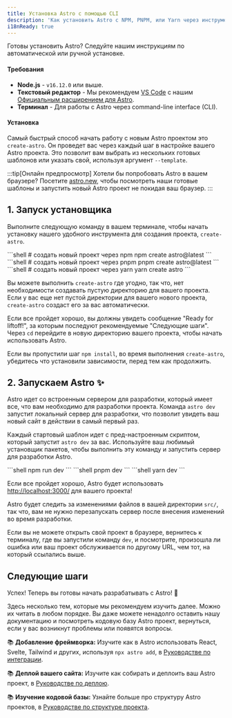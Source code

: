 ```yaml
---
title: Установка Astro с помощью CLI
description: 'Как установить Astro с NPM, PNPM, или Yarn через инструмент create-astro CLI.'
i18nReady: true
---
```



Готовы установить Astro? Следуйте нашим инструкциям по автоматической или ручной установке.

#### Требования

- **Node.js** - `v16.12.0` или выше.
- **Текстовый редактор** - Мы рекомендуем [VS Code](https://code.visualstudio.com/) с нашим [Официальным расширением для Astro](https://marketplace.visualstudio.com/items?itemName=astro-build.astro-vscode).
- **Терминал** - Для работы с Astro через command-line interface (CLI).

<InstallGuideTabGroup />

#### Установка

Самый быстрый способ начать работу с новым Astro проектом это `create-astro`. Он проведет вас через каждый шаг в настройке вашего Astro проекта. 
Это позволит вам выбрать из нескольких готовых шаблонов или указать свой, используя аргумент `--template`.

:::tip[Онлайн предпросмотр]
Хотели бы попробовать Astro в вашем браузере? Посетите [astro.new](https://astro.new/), чтобы посмотреть наши готовые шаблоны и запустить новый Astro проект не покидая ваш браузер.
:::

## 1. Запуск установщика

Выполните следующую команду в вашем терминале, чтобы начать установку нашего удобного инструмента для создания проекта, `create-astro`.

<PackageManagerTabs>
  <Fragment slot="npm">
  ```shell
  # создать новый проект через npm
  npm create astro@latest
  ```
  </Fragment>
  <Fragment slot="pnpm">
  ```shell
  # создать новый проект через pnpm
  pnpm create astro@latest
  ```
  </Fragment>
  <Fragment slot="yarn">
  ```shell
  # создать новый проект через yarn
  yarn create astro
  ```
  </Fragment>
</PackageManagerTabs>

Вы можете выполнить `create-astro` где угодно, так что, нет необходимости создавать пустую директорию для вашего проекта. 
Если у вас еще нет пустой директории для вашего нового проекта, `create-astro` создаст его за вас автоматически. 

Если все пройдет хорошо, вы должны увидеть сообщение "Ready for liftoff!", за которым последуют рекомендуемые "Следующие шаги". 
Через `cd` перейдите в новую директорию вашего проекта, чтобы начать использовать Astro. 

Если вы пропустили шаг `npm install`, во время выполнения `create-astro`, убедитесь что установили зависимости, перед тем как продолжить.

## 2. Запускаем Astro ✨

Astro идет со встроенным сервером для разработки, который имеет все, что вам необходимо для разработки проекта. 
Команда `astro dev` запустит локальный сервер для разработки, что позволит увидеть ваш новый сайт в действии в самый первый раз.

Каждый стартовый шаблон идет с пред-настроенным скриптом, который запустит `astro dev` за вас. 
Используйте ваш любимый установщик пакетов, чтобы выполнить эту команду и запустить сервер для разработки Astro.

<PackageManagerTabs>
  <Fragment slot="npm">
  ```shell
  npm run dev
  ```
  </Fragment>
  <Fragment slot="pnpm">
  ```shell
  pnpm dev
  ```
  </Fragment>
  <Fragment slot="yarn">
  ```shell
  yarn dev
  ```
  </Fragment>
</PackageManagerTabs>


Если все пройдет хорошо, Astro будет использовать [http://localhost:3000/](http://localhost:3000/) для вашего проекта!

Astro будет следить за изменениями файлов в вашей директории `src/`, так что, вам не нужно перезапускать сервер после внесения изменений 
во время разработки.

Если вы не можете открыть свой проект в браузере, вернитесь к терминалу, где вы запустили команду `dev`, 
и посмотрите, произошла ли ошибка или ваш проект обслуживается по другому URL, чем тот, на который ссылались выше.

## Следующие шаги

Успех! Теперь вы готовы начать разрабатывать с Astro! 🥳

Здесь несколько тем, которые мы рекомендуем изучить далее. Можно их читать в любом порядке.
Вы даже можете ненадолго оставить нашу документацию и посмотреть кодовую базу Astro проект, 
вернуться, если у вас возникнут проблемы или появятся вопросы.

📚 **Добавление фреймворка:** Изучите как в Astro использовать React, Svelte, Tailwind и других,
используя `npx astro add`, в [Руководстве по интеграции](/ru/guides/integrations-guide/).

📚 **Деплой вашего сайта:** Изучите как собирать и деплоить ваш Astro проект, в [Руководстве по деплою](/ru/guides/deploy/).

📚 **Изучение кодовой базы:** Узнайте больше про структуру Astro проектов, в [Руководстве по структуре проекта](/ru/core-concepts/project-structure/).

